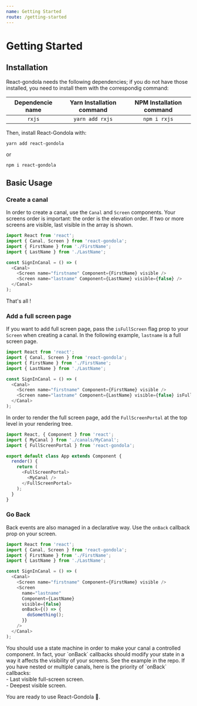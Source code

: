 ```yaml
---
name: Getting Started
route: /getting-started
---
```


# Getting Started

## Installation

React-gondola needs the following dependencies; if you do not have those installed, you need to install them with the correspondig command:

| Dependencie name | Yarn Installation command | NPM Installation command |
| :--------------: | :-----------------------: | :----------------------: |
|      `rxjs`      |      `yarn add rxjs`      |       `npm i rxjs`       |

Then, install React-Gondola with:

`yarn add react-gondola`

or

`npm i react-gondola`

## Basic Usage

### Create a canal

In order to create a canal, use the `Canal` and `Screen` components. Your screens order is important: the order is the elevation order. If two or more screens are visible, last visible in the array is shown.

```ts
import React from 'react';
import { Canal, Screen } from 'react-gondola';
import { FirstName } from './FirstName';
import { LastName } from './LastName';

const SignInCanal = () => (
  <Canal>
    <Screen name="firstname" Component={FirstName} visible />
    <Screen name="lastname" Component={LastName} visible={false} />
  </Canal>
);
```

That's all !

### Add a full screen page

If you want to add full screen page, pass the `isFullScreen` flag prop to your `Screen` when creating a canal. In the following example, `lastname` is a full screen page.

```ts
import React from 'react';
import { Canal, Screen } from 'react-gondola';
import { FirstName } from './FirstName';
import { LastName } from './LastName';

const SignInCanal = () => (
  <Canal>
    <Screen name="firstname" Component={FirstName} visible />
    <Screen name="lastname" Component={LastName} visible={false} isFullScreen />
  </Canal>
);
```

In order to render the full screen page, add the `FullScreenPortal` at the top level in your rendering tree.

```ts
import React, { Component } from 'react';
import { MyCanal } from './canals/MyCanal';
import { FullScreenPortal } from 'react-gondola';

export default class App extends Component {
  render() {
    return (
      <FullScreenPortal>
        <MyCanal />
      </FullScreenPortal>
    );
  }
}
```

### Go Back

Back events are also managed in a declarative way. Use the `onBack` callback prop on your screen.

```ts
import React from 'react';
import { Canal, Screen } from 'react-gondola';
import { FirstName } from './FirstName';
import { LastName } from './LastName';

const SignInCanal = () => (
  <Canal>
    <Screen name="firstname" Component={FirstName} visible />
    <Screen
      name="lastname"
      Component={LastName}
      visible={false}
      onBack={() => {
        doSomething();
      }}
    />
  </Canal>
);
```


<Warning>
  You should use a state machine in order to make your canal a controlled component. In fact, your
  `onBack` callbacks should modify your state in a way it affects the visibility of your screens.
  See the example in the repo.
</Warning>
<Info>
  If you have nested or multiple canals, here is the priority of `onBack` callbacks:
  <br/>
  - Last visible full-screen screen.
  <br/>
  - Deepest visible screen.
</Info>

You are ready to use React-Gondola 🎸.
